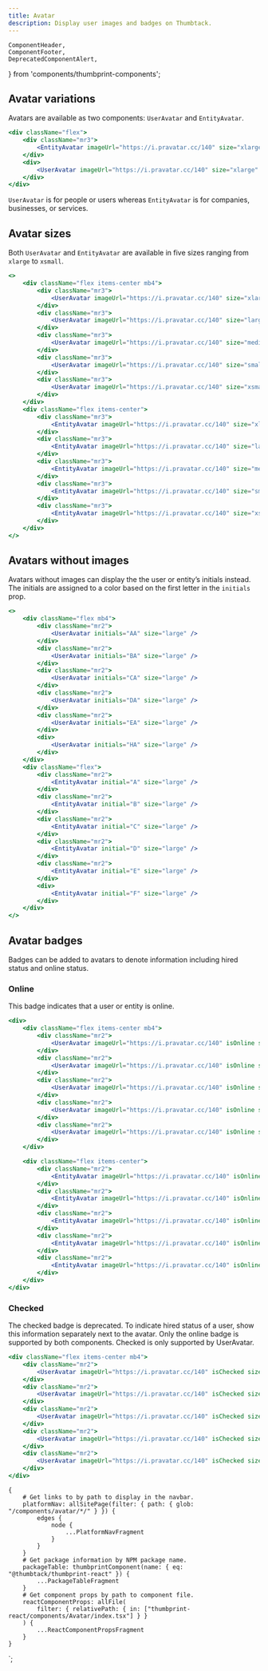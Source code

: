 ```yaml
---
title: Avatar
description: Display user images and badges on Thumbtack.
---
```


    ComponentHeader,
    ComponentFooter,
    DeprecatedComponentAlert,
} from 'components/thumbprint-components';

<ComponentHeader data={props.data} />

## Avatar variations

Avatars are available as two components: `UserAvatar` and `EntityAvatar`.

```jsx
<div className="flex">
    <div className="mr3">
        <EntityAvatar imageUrl="https://i.pravatar.cc/140" size="xlarge" />
    </div>
    <div>
        <UserAvatar imageUrl="https://i.pravatar.cc/140" size="xlarge" />
    </div>
</div>
```

`UserAvatar` is for people or users whereas `EntityAvatar` is for companies, businesses, or services.

## Avatar sizes

Both `UserAvatar` and `EntityAvatar` are available in five sizes ranging from `xlarge` to `xsmall`.

```jsx
<>
    <div className="flex items-center mb4">
        <div className="mr3">
            <UserAvatar imageUrl="https://i.pravatar.cc/140" size="xlarge" />
        </div>
        <div className="mr3">
            <UserAvatar imageUrl="https://i.pravatar.cc/140" size="large" />
        </div>
        <div className="mr3">
            <UserAvatar imageUrl="https://i.pravatar.cc/140" size="medium" />
        </div>
        <div className="mr3">
            <UserAvatar imageUrl="https://i.pravatar.cc/140" size="small" />
        </div>
        <div className="mr3">
            <UserAvatar imageUrl="https://i.pravatar.cc/140" size="xsmall" />
        </div>
    </div>
    <div className="flex items-center">
        <div className="mr3">
            <EntityAvatar imageUrl="https://i.pravatar.cc/140" size="xlarge" />
        </div>
        <div className="mr3">
            <EntityAvatar imageUrl="https://i.pravatar.cc/140" size="large" />
        </div>
        <div className="mr3">
            <EntityAvatar imageUrl="https://i.pravatar.cc/140" size="medium" />
        </div>
        <div className="mr3">
            <EntityAvatar imageUrl="https://i.pravatar.cc/140" size="small" />
        </div>
        <div className="mr3">
            <EntityAvatar imageUrl="https://i.pravatar.cc/140" size="xsmall" />
        </div>
    </div>
</>
```

## Avatars without images

Avatars without images can display the the user or entity’s initials instead. The initials are assigned to a color based on the first letter in the `initials` prop.

```jsx
<>
    <div className="flex mb4">
        <div className="mr2">
            <UserAvatar initials="AA" size="large" />
        </div>
        <div className="mr2">
            <UserAvatar initials="BA" size="large" />
        </div>
        <div className="mr2">
            <UserAvatar initials="CA" size="large" />
        </div>
        <div className="mr2">
            <UserAvatar initials="DA" size="large" />
        </div>
        <div className="mr2">
            <UserAvatar initials="EA" size="large" />
        </div>
        <div>
            <UserAvatar initials="HA" size="large" />
        </div>
    </div>
    <div className="flex">
        <div className="mr2">
            <EntityAvatar initial="A" size="large" />
        </div>
        <div className="mr2">
            <EntityAvatar initial="B" size="large" />
        </div>
        <div className="mr2">
            <EntityAvatar initial="C" size="large" />
        </div>
        <div className="mr2">
            <EntityAvatar initial="D" size="large" />
        </div>
        <div className="mr2">
            <EntityAvatar initial="E" size="large" />
        </div>
        <div>
            <EntityAvatar initial="F" size="large" />
        </div>
    </div>
</>
```

## Avatar badges

Badges can be added to avatars to denote information including hired status and online status.

### Online

This badge indicates that a user or entity is online.

```jsx
<div>
    <div className="flex items-center mb4">
        <div className="mr2">
            <UserAvatar imageUrl="https://i.pravatar.cc/140" isOnline size="xlarge" />
        </div>
        <div className="mr2">
            <UserAvatar imageUrl="https://i.pravatar.cc/140" isOnline size="large" />
        </div>
        <div className="mr2">
            <UserAvatar imageUrl="https://i.pravatar.cc/140" isOnline size="medium" />
        </div>
        <div className="mr2">
            <UserAvatar imageUrl="https://i.pravatar.cc/140" isOnline size="small" />
        </div>
        <div className="mr2">
            <UserAvatar imageUrl="https://i.pravatar.cc/140" isOnline size="xsmall" />
        </div>
    </div>

    <div className="flex items-center">
        <div className="mr2">
            <EntityAvatar imageUrl="https://i.pravatar.cc/140" isOnline size="xlarge" />
        </div>
        <div className="mr2">
            <EntityAvatar imageUrl="https://i.pravatar.cc/140" isOnline size="large" />
        </div>
        <div className="mr2">
            <EntityAvatar imageUrl="https://i.pravatar.cc/140" isOnline size="medium" />
        </div>
        <div className="mr2">
            <EntityAvatar imageUrl="https://i.pravatar.cc/140" isOnline size="small" />
        </div>
        <div className="mr2">
            <EntityAvatar imageUrl="https://i.pravatar.cc/140" isOnline size="xsmall" />
        </div>
    </div>
</div>
```

### Checked

<DeprecatedComponentAlert>
    The checked badge is deprecated. To indicate hired status of a user, show this information
    separately next to the avatar. Only the online badge is supported by both components. Checked is
    only supported by UserAvatar.
</DeprecatedComponentAlert>

```jsx
<div className="flex items-center mb4">
    <div className="mr2">
        <UserAvatar imageUrl="https://i.pravatar.cc/140" isChecked size="xlarge" />
    </div>
    <div className="mr2">
        <UserAvatar imageUrl="https://i.pravatar.cc/140" isChecked size="large" />
    </div>
    <div className="mr2">
        <UserAvatar imageUrl="https://i.pravatar.cc/140" isChecked size="medium" />
    </div>
    <div className="mr2">
        <UserAvatar imageUrl="https://i.pravatar.cc/140" isChecked size="small" />
    </div>
    <div className="mr2">
        <UserAvatar imageUrl="https://i.pravatar.cc/140" isChecked size="xsmall" />
    </div>
</div>
```

<ComponentFooter data={props.data} />

    {
        # Get links to by path to display in the navbar.
        platformNav: allSitePage(filter: { path: { glob: "/components/avatar/*/" } }) {
            edges {
                node {
                    ...PlatformNavFragment
                }
            }
        }
        # Get package information by NPM package name.
        packageTable: thumbprintComponent(name: { eq: "@thumbtack/thumbprint-react" }) {
            ...PackageTableFragment
        }
        # Get component props by path to component file.
        reactComponentProps: allFile(
            filter: { relativePath: { in: ["thumbprint-react/components/Avatar/index.tsx"] } }
        ) {
            ...ReactComponentPropsFragment
        }
    }
`;
